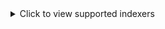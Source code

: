 <details>
  <summary>Click to view supported indexers</summary>

- AlphaRatio
- AnimeBytes
- BeyondHD
- BroadcasTheNet
- DanishBytes
- DigitalCore
- Empornium
- FileList
- GazelleGames
- HD-Torrents
- HDBits
- IPTorrents
- Milkie
- MoreThanTv
- MyAnonamouse
- Nebulance
- Norbits
- Orpheus
- PreToMe
- PassThePopcorn
- Redacted
- RevolutionTT
- SuperBits
- TorrentBytes
- TorrentDay
- TorrentDB
- TorrentLeech
- TorrentNetwork
- TorrentSeeds
- TorrentSyndikat
- TranceTraffic
- UHDBits

</details>
